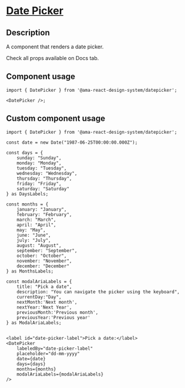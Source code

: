 
<Meta title="Components/Date Picker/Date Picker Docs" />

<h1 className="mb-32">
  <u>Date Picker</u>
</h1>

<h2>Description </h2>
<p className="fs-16">A component that renders a date picker.</p>
<p className="fs-16">Check all props available on Docs tab.</p>

<h2>Component usage</h2>

```tsx
import { DatePicker } from '@ama-react-design-system/datepicker';

<DatePicker />;
```

<h2>Custom component usage</h2>

```tsx
import { DatePicker } from '@ama-react-design-system/datepicker';

const date = new Date("1987-06-25T00:00:00.000Z");

const days = {
    sunday: "Sunday",
    monday: "Monday",
    tuesday: "Tuesday",
    wednesday: "Wednesday",
    thursday: "Thursday",
    friday: "Friday",
    saturday: "Saturday"
} as DaysLabels;

const months = {
    january: "January",
    february: "February",
    march: "March",
    april: "April",
    may: "May",
    june: "June",
    july: "July",
    august: "August",
    september: "September",
    october: "October",
    november: "November",
    december: "December"
} as MonthsLabels;

const modalAriaLabels = {
    title: "Pick a date",
    description: "You can navigate the picker using the keyboard",
    currentDay:"Day",
    nextMonth:'Next month',
    nextYear:'Next Year',
    previousMonth:'Previous month',
    previousYear:'Previous year'
} as ModalAriaLabels;


<label id="date-picker-label">Pick a date:</label>
<DatePicker
    labeledBy="date-picker-label"
    placeholder="dd-mm-yyyy"
    date={date}
    days={days}
    months={months}
    modalAriaLabels={modalAriaLabels}
/>
```
